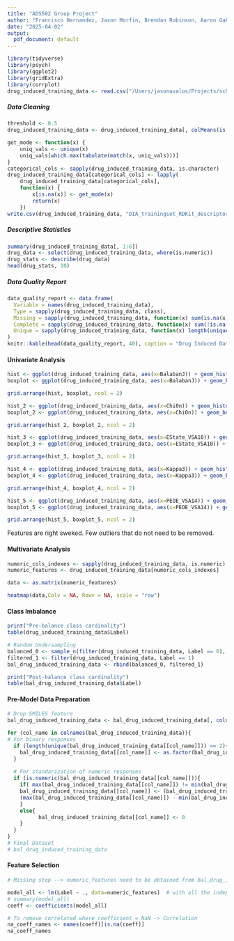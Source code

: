 ```yaml
---
title: "ADS502 Group Project"
author: "Francisco Hernandez, Jason Morfin, Brendan Robinson, Aaron Gabriel"
date: "2025-04-02"
output: 
  pdf_document: default
---
```

```r
library(tidyverse)
library(psych) 
library(ggplot2)
library(gridExtra)
library(corrplot)
drug_induced_training_data <- read.csv("/Users/jasonavalos/Projects/school/ADS502/project/Applied-Data-Science/ADS502/drug_induced_autoimmunity_prediction/DIA_trainingset_RDKit_descriptors.csv")
```
##### Data Cleaning
```r
threshold <- 0.5
drug_induced_training_data <- drug_induced_training_data[, colMeans(is.na(drug_induced_training_data)) <= threshold]

get_mode <- function(x) {
    uniq_vals <- unique(x)
    uniq_vals[which.max(tabulate(match(x, uniq_vals)))]
}
categorical_cols <- sapply(drug_induced_training_data, is.character)
drug_induced_training_data[categorical_cols] <- lapply(
    drug_induced_training_data[categorical_cols], 
    function(x) {
        x[is.na(x)] <- get_mode(x)
        return(x)
    })
write.csv(drug_induced_training_data, "DIA_trainingset_RDKit_descriptors.csv")
```

##### Descriptive Statistics
```r
summary(drug_induced_training_data[, 1:6])
drug_data <- select(drug_induced_training_data, where(is.numeric))
drug_stats <- describe(drug_data)
head(drug_stats, 10)
```

##### Data Quality Report
```r
data_quality_report <- data.frame(
  Variable = names(drug_induced_training_data),
  Type = sapply(drug_induced_training_data, class),
  Missing = sapply(drug_induced_training_data, function(x) sum(is.na(x))),
  Complete = sapply(drug_induced_training_data, function(x) sum(!is.na(x))),
  Unique = sapply(drug_induced_training_data, function(x) length(unique(x)))
)
knitr::kable(head(data_quality_report, 40), caption = "Drug Induced Data Quality Report (Preview)")
```


#### Univariate Analysis

```r
hist <- ggplot(drug_induced_training_data, aes(x=BalabanJ)) + geom_histogram(bins = 30)
boxplot <- ggplot(drug_induced_training_data, aes(x=BalabanJ)) + geom_boxplot()

grid.arrange(hist, boxplot, ncol = 2)

hist_2 <- ggplot(drug_induced_training_data, aes(x=Chi0n)) + geom_histogram(bins = 30)
boxplot_2 <- ggplot(drug_induced_training_data, aes(x=Chi0n)) + geom_boxplot()

grid.arrange(hist_2, boxplot_2, ncol = 2)

hist_3 <- ggplot(drug_induced_training_data, aes(x=EState_VSA10)) + geom_histogram(bins = 30)
boxplot_3 <- ggplot(drug_induced_training_data, aes(x=EState_VSA10)) + geom_boxplot()

grid.arrange(hist_3, boxplot_3, ncol = 2)

hist_4 <- ggplot(drug_induced_training_data, aes(x=Kappa3)) + geom_histogram(bins = 30)
boxplot_4 <- ggplot(drug_induced_training_data, aes(x=Kappa3)) + geom_boxplot()

grid.arrange(hist_4, boxplot_4, ncol = 2)

hist_5 <- ggplot(drug_induced_training_data, aes(x=PEOE_VSA14)) + geom_histogram(bins = 30)
boxplot_5 <- ggplot(drug_induced_training_data, aes(x=PEOE_VSA14)) + geom_boxplot()

grid.arrange(hist_5, boxplot_5, ncol = 2)
```
Features are right sweked. Few outliers that do not need to be removed.

#### Multivariate Analysis
```r
numeric_cols_indexes <- sapply(drug_induced_training_data, is.numeric)
numeric_features <- drug_induced_training_data[numeric_cols_indexes]

data <- as.matrix(numeric_features)

heatmap(data,Colv = NA, Rowv = NA, scale = "row")
```

#### Class Imbalance

```r
print("Pre-balance class cardinality")
table(drug_induced_training_data$Label)

# Random Undersampling
balanced_0 <- sample_n(filter(drug_induced_training_data, Label == 0), 118)
filtered_1 <- filter(drug_induced_training_data, Label == 1)
bal_drug_induced_training_data <- rbind(balanced_0, filtered_1)

print("Post-balance class cardinality")
table(bal_drug_induced_training_data$Label)
```


#### Pre-Model Data Preparation
```r
# Drop SMILES feature
bal_drug_induced_training_data <- bal_drug_induced_training_data[, colnames(bal_drug_induced_training_data) != "SMILES"]

for (col_name in colnames(bal_drug_induced_training_data)){
# For binary responses
  if (length(unique(bal_drug_induced_training_data[[col_name]])) == 2){
    bal_drug_induced_training_data[[col_name]] <- as.factor(bal_drug_induced_training_data[[col_name]])
  }
  
  # For standarization of numeric responses
  if (is.numeric(bal_drug_induced_training_data[[col_name]])){
    if( max(bal_drug_induced_training_data[[col_name]]) != min(bal_drug_induced_training_data[[col_name]])){
    bal_drug_induced_training_data[[col_name]] <- (bal_drug_induced_training_data[[col_name]] - min(bal_drug_induced_training_data[[col_name]])) /
    (max(bal_drug_induced_training_data[[col_name]]) - min(bal_drug_induced_training_data[[col_name]]))
    }
    else{
          bal_drug_induced_training_data[[col_name]] <- 0
    }
  }
}
# Final Dataset
# bal_drug_induced_training_data
```


#### Feature Selection
```r
# Missing step --> numeric_features need to be obtained from bal_drug_induced_training_data

model_all <- lm(Label ~ ., data=numeric_features)  # with all the independent variables in the dataframe to find correlated features
# summary(model_all)
coeff <- coefficients(model_all)

# To remove correlated where coefficient = NaN -> Correlation
na_coeff_names <- names(coeff)[is.na(coeff)]
na_coeff_names

```

